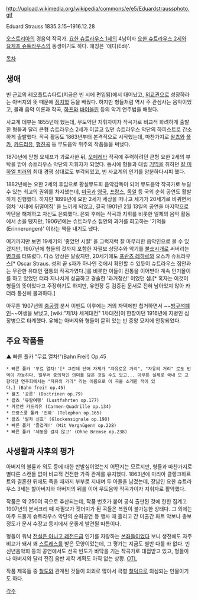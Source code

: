 http://upload.wikimedia.org/wikipedia/commons/e/e5/Eduardstraussphoto.gif

Eduard Strauss 1835.3.15~1916.12.28 

[[오스트리아]]의 경음악 작곡가. [[요한 슈트라우스 1세]]의 4남이자 [[요한 슈트라우스 2세]]와 [[요제프 슈트라우스]]의 동생이기도 하다. 애칭은 '에디(Edi)'.

[[목차]]

== 생애 ==
빈 근교의 레오폴트슈타트(지금은 빈 시에 편입됨)에서 태어났고, [[외교관]]으로 성장하라는 아버지의 뜻 때문에 [[정치학]] 등을 배웠다. 하지만 형들처럼 역시 주 관심사는 음악이었고, 몰래 음악 이론과 작곡, [[하프]]와 [[바이올린]] 등의 악기 연주법을 배웠다.

사교계 데뷰는 1855년에 했는데, 무도악단 지휘자이자 작곡가로 비교적 화려하게 출발한 형들과 달리 큰형 슈트라우스 2세가 이끌고 있던 슈트라우스 악단의 하피스트로 간소하게 출발했다. 작곡 활동도 1863년부터 본격적으로 시작했는데, 마찬가지로 [[왈츠]]와 [[폴카]], [[카드리유]], [[행진곡]] 등 무도음악 위주의 작품들을 써냈다.

1870년에 맏형 요제프가 과로사한 뒤, [[오페레타]] 작곡에 주력하려던 큰형 요한 2세의 부탁을 받아 슈트라우스 악단의 지휘자가 되었다. 동시에 형들과 대립 [[기믹]]을 취하던 [[칼 미하엘 치러]]의 최대 경쟁 상대로도 부각되었고, 빈 사교계의 인기를 양분하다시피 했다.

1882년에는 요한 2세의 후임으로 황실무도회 음악감독이 되어 무도음악 작곡가로 누릴 수 있는 최고의 권위를 차지했는데, [[미국]]과 [[영국]], [[프랑스]], [[독일]] 등 국외 순회 공연도 활발하게 진행했다. 하지만 1899년에 요한 2세가 세상을 떠나고 세기가 20세기로 바뀌면서 점차 '시대에 뒤떨어짐' 을 느끼게 되었고, 결국 1901년 2월 13일의 공연을 마지막으로 악단을 해체하고 자신도 은퇴했다. 은퇴 후에는 작곡과 지휘를 비롯한 일체의 음악 활동에서 손을 뗐지만, 1906년에는 슈트라우스 집안의 과거를 회고하는 '기억들(Erinnerungen)' 이라는 책을 내기도 냈다.

여기까지만 보면 19세기의 '좋았던 시절' 을 그럭저럭 잘 마무리한 음악인으로 볼 수 있겠지만, 1907년에 형들의 것까지 포함한 자필보 상당수와 악기를 [[불쏘시개]]로 써버리는 [[병크]]를 터뜨렸다. 다소 양상은 달랐지만, 20세기에도 [[프란츠 레하르]]와 오스카 슈트라우스[* Oscar Straus. 성의 끝 s자가 하나인 것에서 확인할 수 있듯이 슈트라우스 집안과는 무관한 유대인 혈통의 작곡가였다.]를 비롯한 이들이 전통을 이어받아 계속 인기몰이를 하고 있었던 터라 지나치게 성급하고 경솔한 '과거청산' 이었던 셈.[* 혹자는 이것이 형들의 뜻이었다고 주장하기도 하지만, 유언장 등 검증된 문서로 전혀 남아있지 않아 카더라 통신에 불과하다.]

아무튼 1907년의 [[충공깽]] 분서 이벤트 이후에는 거의 자택에만 칩거하면서 ~~[[방구석폐인]]~~여생을 보냈고, [wiki:"제1차 세계대전" 1차대전]이 한창이던 1916년에 지병인 심장병으로 타계했다. 유해는 아버지와 형들이 묻혀 있는 빈 중앙 묘지에 안장되었다.

== 주요 작품들 ==
{{{#!html
<iframe width="420" height="315" src="//www.youtube.com/embed/h8MH-aLUlYk" frameborder="0" allowfullscreen></iframe>}}}

▲ 빠른 폴카 "무료 열차!"(Bahn Frei!) Op.45

 * 빠른 폴카 '무료 열차!'[* 그런데 단어 자체가 "자유로운 거리", "자유의 거리" 로도 번역이 가능하다. 일부러 중의적인 의미를 담은 것일 수도 있고... 아무튼 실제로 국내 모 교향악단 연주회에서는 "자유의 거리" 라는 이름으로 이 곡을 소개한 적이 있다.] (Bahn frei! op.45)
 * 왈츠 '공론' (Doctrinen op.79)
 * 왈츠 '유람여행' (Lustfahrten op.177)
 * 카르멘 카드리유 (Carmen-Quadrille op.134)
 * 프랑스풍 폴카 '전화' (Telephon op.165)
 * 왈츠 '발차 신호' (Glockensignale op.198)
 * 빠른 폴카 '즐겁게!' (Mit Vergnügen! op.228)
 * 빠른 폴카 '제동을 걸지 않고' (Ohne Bremse op.238)

== 사생활과 사후의 평가 ==
아버지의 불륜과 외도 등에 대한 반발심이었는지 어떤지는 모르지만, 형들과 마찬가지로 별다른 스캔들 없이 비교적 건전한 가족 관계를 유지했다. 1863년에 마리아 클렝크하르트와 결혼한 뒤에도 죽을 때까지 부부로 지내며 두 아들을 남겼는데, 장남인 요한 슈트라우스 3세는 할아버지와 아버지의 뒤를 이어 무도음악 작곡가이자 지휘자로 활약했다.

작품은 약 250여 곡으로 추산되는데, 작품 번호가 붙어 공식 출판된 것에 한한 집계고 1907년의 분서크리 때 자필보가 잿더미가 된 곡들은 복원이 불가능한 상태다. 그 외에는 아주 드물게 슈트라우스 악단의 순회공연 등 행사 때 흘리고 간 미출간 파트 악보나 총보 정도가 문서 수장고 등지에서 운좋게 발견될 따름이다.

형들이 워낙 [[전설은 아니고 레전드급]] 인기를 자랑하는 [[본좌]]들이었다 보니 생전에도 자주 비교가 돼서 꽤 [[스트레스]]를 받은 모양이었는데, 그 평가는 지금도 별반 다를 바 없다. 빈 신년음악회 등의 공연에서도 선곡 빈도가 바닥을 기는 작곡가로 대접받고 있고, 형들이나 아버지와 달리 전집 음반 제작 계획도 아직 없는 상황. [[OTL]]

작품 제목들 중 [[철도]]와 관계된 것들이 의외로 많아서 극렬 [[철덕]]으로 의심되는 인물이기도 하다.

[[각주]]
